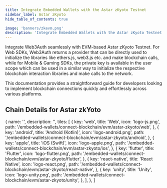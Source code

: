 ```yaml
---
title: Integrate Embedded Wallets with the Astar zKyoto Testnet
sidebar_label: Astar zKyoto
hide_table_of_contents: true

image: 'banners/zkevm.png'
description: 'Integrate Embedded Wallets with the Astar zKyoto Testnet | Embedded Wallets'
---
```



<SEO
  title="Integrate Embedded Wallets with the Astar zKyoto Testnet"
  description="Integrate Embedded Wallets with the Astar zKyoto Testnet | Embedded Wallets"
  image="https://web3auth.io/docs/banners/zkevm.png"
  slug="/embedded-wallets/connect-blockchain/evm/zkyoto"
/>

Integrate Web3Auth seamlessly with EVM-based Astar zKyoto Testnet. For Web SDKs, Web3Auth returns a provider that can be directly used to initialize the libraries like ethers.js, web3.js etc. and make blockchain calls, while for Mobile & Gaming SDKs, the private key is available in the user scope which can be used in a similar way to initialize the respective blockchain interaction libraries and make calls to the network.

This documentation provides a straightforward guide for developers looking to implement blockchain connections quickly and effortlessly across various platforms.

## Chain Details for Astar zkYoto

<ChainDetailsAstarZkyoto />

  {
    name: '',
    description: '',
    tiles: [
      {
        key: 'web',
        title: 'Web',
        icon: 'logo-js.png',
        path: '/embedded-wallets/connect-blockchain/evm/astar-zkyoto/web',
      },
      {
        key: 'android',
        title: 'Android (Kotlin)',
        icon: 'logo-android.png',
        path: '/embedded-wallets/connect-blockchain/evm/astar-zkyoto/android',
      },
      {
        key: 'apple',
        title: 'iOS (Swift)',
        icon: 'logo-apple.png',
        path: '/embedded-wallets/connect-blockchain/evm/astar-zkyoto/ios',
      },
      {
        key: 'flutter',
        title: 'Flutter',
        icon: 'logo-flutter.png',
        path: '/embedded-wallets/connect-blockchain/evm/astar-zkyoto/flutter',
      },
      {
        key: 'react-native',
        title: 'React Native',
        icon: 'logo-react.png',
        path: '/embedded-wallets/connect-blockchain/evm/astar-zkyoto/react-native',
      },
      {
        key: 'unity',
        title: 'Unity',
        icon: 'logo-unity.png',
        path: '/embedded-wallets/connect-blockchain/evm/astar-zkyoto/unity',
      },
    ],
  },
]

<Tiles tileGroups={zKyoto} />
